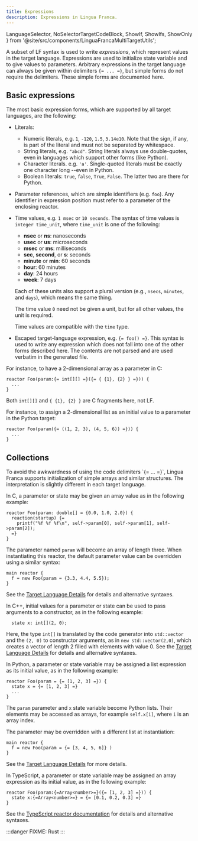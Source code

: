```yaml
---
title: Expressions
description: Expressions in Lingua Franca.
---
```


  LanguageSelector,
  NoSelectorTargetCodeBlock,
  ShowIf, ShowIfs, ShowOnly
} from '@site/src/components/LinguaFrancaMultiTargetUtils';

<LanguageSelector c cpp py ts rs />

A subset of LF syntax is used to write _expressions_, which represent values in the target language. Expressions are used to initialize state variable and to give values to parameters. Arbitrary expressions in the target language can always be given within delimiters `{= ... =}`, but simple forms do not require the delimiters. These simple forms are documented here.

## Basic expressions

The most basic expression forms, which are supported by all target languages, are the following:

- Literals:
  - Numeric literals, e.g. `1`, `-120`, `1.5`, `3.14e10`. Note that the sign, if any, is part of the literal and must not be separated by whitespace.
  - String literals, e.g. `"abcd"`. String literals always use double-quotes, even in languages which support other forms (like Python).
  - Character literals. e.g. `'a'`. Single-quoted literals must be exactly one character long --even in Python.
  - Boolean literals: `true`, `false`, `True`, `False`. The latter two are there for Python.
- Parameter references, which are simple identifiers (e.g. `foo`). Any identifier in expression position must refer to a parameter of the enclosing reactor.
- Time values, e.g. `1 msec` or `10 seconds`. The syntax of time values is `integer time_unit`, where `time_unit` is one of the following:

  - **nsec** or **ns**: nanoseconds
  - **usec** or **us**: microseconds
  - **msec** or **ms**: milliseconds
  - **sec**, **second**, or **s**: seconds
  - **minute** or **min**: 60 seconds
  - **hour**: 60 minutes
  - **day**: 24 hours
  - **week**: 7 days

  Each of these units also support a plural version (e.g., `nsecs`, `minutes`, and `days`), which means the same thing.

  The time value `0` need not be given a unit, but for all other values, the unit is required.

  Time values are compatible with the `time` type.

- Escaped target-language expression, e.g. `{= foo() =}`. This syntax is used to write any expression which does not fall into one of the other forms described here. The contents are not parsed and are used verbatim in the generated file.

<ShowIfs>
<ShowIf c>

For instance, to have a 2-dimensional array as a parameter in C:

```lf-c
reactor Foo(param:{= int[][] =}({= { {1}, {2} } =})) {
  ...
}
```

Both `int[][]` and `{ {1}, {2} }` are C fragments here, not LF.

</ShowIf>

<ShowIf py>

For instance, to assign a 2-dimensional list as an initial value to a parameter
in the Python target:

```lf-py
reactor Foo(param({= ((1, 2, 3), (4, 5, 6)) =})) {
  ...
}
```

</ShowIf>
</ShowIfs>

## Collections


<ShowOnly c cpp ts rs>
To avoid the awkwardness of using the code delimiters `{= ... =}`, Lingua Franca supports initialization of simple arrays and similar structures. The interpretation is slightly different in each target language.
</ShowOnly>

<ShowIfs>
<ShowIf c>

In C, a parameter or state may be given an array value as in the following example:

```lf-c
reactor Foo(param: double[] = {0.0, 1.0, 2.0}) {
  reaction(startup) {=
    printf("%f %f %f\n", self->param[0], self->param[1], self->param[2]);
  =}
}
```

The parameter named `param` will become an array of length three. When instantiating this reactor, the default parameter value can be overridden using a similar syntax:

```lf-c
main reactor {
  f = new Foo(param = {3.3, 4.4, 5.5});
}
```

See the [Target Language Details](../reference/target-language-details.mdx) for details and alternative syntaxes.

</ShowIf>

<ShowIf cpp>

In C++, initial values for a parameter or state can be used to pass arguments to a constructor, as in the following example:

```lf-cpp
  state x: int[](2, 0);
```

Here, the type `int[]` is translated by the code generator into `std::vector` and the `(2, 0)` to constructor arguments, as in `new std::vector(2,0)`, which creates a vector of length 2 filled with elements with value 0. See the [Target Language Details](../reference/target-language-details.mdx) for details and alternative syntaxes.

</ShowIf>

<ShowIf py>

In Python, a parameter or state variable may be assigned a list expression as its initial value, as in the following example:

```lf-py
reactor Foo(param = {= [1, 2, 3] =}) {
  state x = {= [1, 2, 3] =}
  ...
}
```

The `param` parameter and `x` state variable become Python lists.
Their elements may be accessed as arrays, for example `self.x[i]`, where `i` is an array index.

The parameter may be overridden with a different list at instantiation:

```lf-py
main reactor {
  f = new Foo(param = {= [3, 4, 5, 6]} )
}
```

See the [Target Language Details](../reference/target-language-details.mdx) for more details.

</ShowIf>

<ShowIf ts>

In TypeScript, a parameter or state variable may be assigned an array expression as its initial value, as in the following example:

```lf-ts
reactor Foo(param:{=Array<number>=}({= [1, 2, 3] =})) {
  state x:{=Array<number>=} = {= [0.1, 0.2, 0.3] =}
}
```

See the [TypeScript reactor documentation](../reference/target-language-details.mdx) for details and alternative syntaxes.

</ShowIf>

<ShowIf rs>

:::danger
FIXME: Rust
:::

</ShowIf>
</ShowIfs>